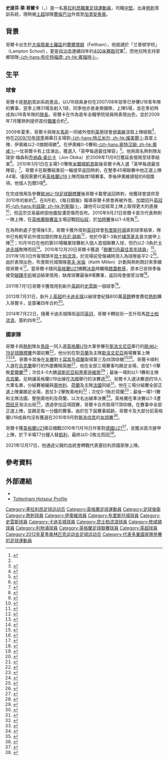 {{noteTA|G1=英超|G2=足球|G3=liverpoolfc|G4=FAcup|G5=uefa|G6=SPL
|T=zh-hans:史蒂文·卡尔科勒;zh-hk:史提芬·哥爾卡;zh-tw:史蒂文·卡爾科勒;
|1=zh-hans:史蒂文·卡尔科勒;zh-hk:史提芬·哥爾卡;zh-tw:史蒂文·卡爾科勒;
|2=zh-hans:史蒂文·罗伊·卡尔科勒;zh-hk:史提芬·萊·哥爾卡;zh-tw:史蒂文·羅伊·卡爾科勒;
|3=zh-hans:卡尔科勒;zh-hk:哥爾卡;zh-tw:卡爾科勒;
}}

{{Infobox football biography
| name                = 史提芬·哥爾卡<br />''Steven Caulker''
| image               = Steven Caulker 14-08-2016 1.jpg
| image_size          = 200
| fullname            = Steven Roy Caulker<ref name="Hugman2010-11">{{cite book |editor-first=Barry J. |editor-last=Hugman |title=The PFA Footballers' Who's Who 2010–11 |year=2010 |publisher=Mainstream Publishing |location=Edinburgh |isbn=978-1-84596-601-0 |page=80}}</ref>
| birth_date          = {{birth date and age|1991|12|29|df=y}}<ref name="Hugman2010-11"/>
| birth_place         = 英格蘭[[費爾塔姆|費爾塔姆]]
| height              = {{height|ft=6|in=3}}<ref name="Hugman2010-11"/>
| position            = [[後衛_(足球)|中堅]]
| currentclub         = [[加濟安泰普大都會體育俱樂部|加濟安泰普]] ([[費倫巴治體育會|費倫巴治]]租借)
| clubnumber          = 45
| youthyears1 = 2007–2009 | youthclubs1 = [[托特纳姆热刺足球俱乐部|熱刺]]
| years1 = 2009–2013 | clubs1 = [[托特纳姆热刺足球俱乐部|熱刺]]     | caps1 = 18 | goals1 = 2
| years2 = 2009–2010 | clubs2 = → [[约维尔足球俱乐部|约维尔]]        | caps2 = 44 | goals2 = 0
| years3 = 2010–2011 | clubs3 = → [[布里斯托尔城足球俱乐部|布里斯托尔城]]      | caps3 = 29 | goals3 = 2
| years4 = 2011–2012 | clubs4 = → [[斯旺西城足球俱乐部|斯旺西]]    | caps4 = 26 | goals4 = 0
| years5 = 2013–2014 | clubs5 = [[卡迪夫城足球會|卡迪夫城]]               | caps5 = 38 | goals5 = 5
| years6 = 2014–2017 | clubs6 = [[女王公园巡游者足球俱乐部|女王公园巡游者]] | caps6 = 50 | goals6 = 3
| years7 = 2015–2016 | clubs7 = → [[南安普顿足球俱乐部|南安普顿]]        | caps7 = 3  | goals7 = 0
| years8 = 2016      | clubs8 = → [[利物浦足球俱乐部|利物浦]]            | caps8 = 3  | goals8 = 0
| years9 = 2018     | clubs9 = [[邓迪足球俱乐部|邓迪]]                           | caps9 = 14  | goals9 = 1
| years10= 2019–2021 | clubs10= {{le|阿蘭亞|Alanyaspor}}                                   | caps10= 71 | goals10= 5
| years11= 2021–    | clubs11= [[費倫巴治體育會|費倫巴治]]         | caps11= 0  | goals11= 0
| years12= 2021–    | clubs12= → [[加濟安泰普大都會體育俱樂部|加濟安泰普]] (租借)             | caps12= 16  | goals12= 2
| nationalyears1 = 2009–2010 | nationalteam1 = [[英格蘭19歲以下足球代表隊|英格蘭U19]] | nationalcaps1 = 11 | nationalgoals1 = 0
| nationalyears2 = 2010–2013 | nationalteam2 = [[英格蘭21歲以下足球代表隊|英格蘭U21]] | nationalcaps2 = 10 | nationalgoals2 = 2
| nationalyears3 = 2012      | nationalteam3 = [[英国奥林匹克足球队|英国國奧隊]]   | nationalcaps3 = 5  | nationalgoals3 = 0
| nationalyears4 = 2012      | nationalteam4 = [[英格蘭足球代表隊|英格蘭]]              | nationalcaps4 = 1  | nationalgoals4 = 1
| nationalyears5 = 2022– | nationalteam5 = [[塞拉利昂國家足球隊|塞拉利昂]] | nationalcaps5 = 1  | nationalgoals5 = 0
| club-update         = 2021年12月26日 12:36 (UTC)
| nationalteam-update = 2022年1月11日 12:36 (UTC)
}}

'''史提芬·萊·哥爾卡'''（{{lang-en|'''Steven Roy Caulker'''}}，{{bd|1991年|12月29日|catIdx=Caulker, Steven}}）是一名[[塞拉利昂|塞拉利昂]][[職業|職業]][[足球|足球]][[運動員|運動員]]，司職[[後衛_(足球)|中堅]]，出身[[托特纳姆热刺足球俱乐部|熱刺]]青訓系統，現時被[[土耳其足球超级联赛|土超]]球隊[[費倫巴治體育會|費倫巴治]]外借至[[加濟安泰普大都會體育俱樂部|加濟安泰普]]。

== 背景 ==
哥爾卡出生於[[大倫敦|大倫敦]][[豪士羅區|豪士羅區]]的[[費爾塔姆|費爾塔姆]]（Feltham），他就讀於「兰普顿学校」（Lampton School），更是[[倫敦自治市|自治市]]連續四年的[[400米赛跑|400米赛跑]]冠軍<ref name="Spurs Profile">{{cite web | language=en | title=Steven Caulker | url=http://www.tottenhamhotspur.com/players/reserves/stevencaulker.html | publisher=[[托特纳姆热刺足球俱乐部|''tottenhamhotspur.com'']] | accessdate=2010-12-15 | archive-date=2011-01-06 | archive-url=https://web.archive.org/web/20110106142647/http://www.tottenhamhotspur.com/players/reserves/stevencaulker.html | dead-url=no }}</ref>，而他兒時支持家鄉球隊[[布伦特福德足球俱乐部|-{zh-hans:布伦特福德; zh-hk:賓福特;}-]]。

== 生平 ==
=== 球會 ===
哥爾卡是[[托特纳姆热刺足球俱乐部|熱刺]]青訓系統產品，以U16球員身份在2007/08年球季已參賽U18青年隊的賽事，翌季上陣31場及射入1球，同季他亦晉身預備隊，上陣5場，並在季初時成為U18青年隊的[[隊長_(足球)|隊長]]。哥爾卡在作為首年全職學院球員時表現出色，並於2009年7月獲熱刺提供首份[[職業|職業]]合約<ref name="Spurs Profile"></ref>。

2009年夏季，哥爾卡與隊友[[賴恩·馬臣|馬臣]]一同被外借到[[英甲|英甲]]球會[[约维尔足球俱乐部|伊奧維]]汲取上陣經驗<ref>{{cite web |language=en | title =Yeovil to sign young Spurs duo | url =http://news.bbc.co.uk/sport1/hi/football/teams/y/yeovil/8147932.stm | date = 13 July 2009 | publisher =''[[BBC_Sport|BBC Sport]]'' |accessdate=2010-12-15}}</ref>，他在[[2009年至2010年英格蘭足球甲級聯賽|2009/10年球季]]揭幕日主場對[[特兰米尔流浪者足球俱乐部|-{zh-hans:特兰米尔; zh-hk:燦美爾;}-]]首度上陣，伊奧維以2-0旗開得勝<ref>{{cite news |language=en | url=http://news.bbc.co.uk/sport1/hi/football/eng_div_2/8186304.stm | title=Yeovil 2–0 Tranmere | date=8 August 2009 
| publisher=''[[BBC_Sport|BBC Sport]]'' |accessdate=2010-12-15}}</ref>。在伊奧維0-0賽和[[奥尔德姆足球俱乐部|-{zh-hans:奥特汉姆; zh-hk:奧咸;}-]]一仗哥爾卡有上佳演出，獲選入「英甲每週最佳陣容」<ref>{{cite news | language=en | url=http://www.football-league.co.uk/staticFiles/d4/3f/0,,10794~147412,00.pdf | title=League 1 Team of the Week 05/10/2009 | date=5 October 2009 | publisher=[[英格蘭足球聯賽|''football-league.co.uk'']] | accessdate=2010-12-15 | deadurl=yes | archiveurl=https://web.archive.org/web/20120924134911/http://www.football-league.co.uk/staticFiles/d4/3f/0,,10794~147412,00.pdf | archivedate=2012-09-24 }}</ref>。他與兩名熱刺隊友瑞安·梅森和[[乔纳森·奥比卡|乔纳森·奥比卡]]（Jon Obika）於2009年11月9日獲延長借用至球季結束<ref>{{cite news | language=en | url=http://www.ytfc.net/page/NewsDetail/0,,10673~1867028,00.html | title=Three Sign Loans for Season | date=5 November 2009 | publisher=[[约维尔足球俱乐部|''ytfc.net'']] | accessdate=2010-12-15 | deadurl=yes | archiveurl=https://web.archive.org/web/20091108163349/http://www.ytfc.net/page/NewsDetail/0,,10673~1867028,00.html | archivedate=2009-11-08 }}</ref>。2010年3月1日在主場1-0擊敗[[米尔顿凯恩斯足球俱乐部|米爾頓凱恩斯]]後哥爾卡再入選「英甲每週最佳陣容」<ref>{{cite news | language=en | url=http://www.football-league.co.uk/staticFiles/9c/4a/0,,10794~150172,00.pdf | title=League 1 Team of the Week 01/03/2010 | date=1 March 2010 | publisher=[[英格蘭足球聯賽|''football-league.co.uk'']] | accessdate=2010-12-15 | deadurl=yes | archiveurl=https://web.archive.org/web/20120924134925/http://www.football-league.co.uk/staticFiles/9c/4a/0,,10794~150172,00.pdf | archivedate=2012-09-24 }}</ref>。哥爾卡在聯賽結束前一輪提早返回熱刺，在整季45場聯賽中他正選上陣44場，僅因需要代表[[英格蘭19歲以下足球代表隊|英格蘭U19]]上陣而缺席1場賽事，季後伊奧維頒發的6個獎項，他個人包攬5項<ref>{{cite news | language=en | url=http://www.ciderspace.co.uk/ASP/news/news.asp?NewsItemId=12340 | title=2009–10 First Team End Of Season Awards Full List | date=1 May 2010 | publisher=''Ciderspace'' | accessdate=2010-12-15 | archive-date=2012-03-09 | archive-url=https://web.archive.org/web/20120309053338/http://www.ciderspace.co.uk/ASP/news/news.asp?NewsItemId=12340 | dead-url=no }}</ref>。

在完成借用及參賽[[歐洲U-19足球錦標賽|歐洲U-19足球錦標賽]]後哥爾卡載譽返回熱刺，他獲球會提供至2010年的新約<ref>{{cite news | language=en | url=http://www.tottenhamhotspur.com/news/articles/new-deal-for-caulker-290710.html | title=New deal for Caulker | date=29 July 2010 | publisher=[[托特纳姆热刺足球俱乐部|''tottenhamhotspur.com'']] | accessdate=2010-12-15 | archive-date=2010-08-01 | archive-url=https://web.archive.org/web/20100801073344/http://www.tottenhamhotspur.com/news/articles/new-deal-for-caulker-290710.html | dead-url=no }}</ref>。在8月初，《每日鏡報》報導哥爾卡將會再被外借，加盟回升[[英冠|英冠]]的[[列斯聯足球會|-{zh-hans:利兹联; zh-hk:列斯聯;}-]]，讓他可以從經常上陣上取得更大的進展<ref>{{cite news | language=en | url=http://www.mirrorfootball.co.uk/news/Leeds-transfer-news-Tottenham-s-young-England-star-Steven-Caulker-joins-Leeds-on-loan-Exclusive-article544327.html | title=Leeds sign Tottenham's young England star on loan | date=3 August 2010 | publisher=''Daily Mirror'' | accessdate=2010-12-15 | archive-date=2010-08-06 | archive-url=https://web.archive.org/web/20100806200945/http://www.mirrorfootball.co.uk/news/Leeds-transfer-news-Tottenham-s-young-England-star-Steven-Caulker-joins-Leeds-on-loan-Exclusive-article544327.html | dead-url=no }}</ref>，但這宗交易最終因他腹股溝受傷而告吹。2010年9月21日哥爾卡首次代表熱刺一隊上陣，在[[英格蘭聯賽盃|英格蘭聯賽盃]]主場迎戰[[阿森纳足球俱乐部|阿仙奴]]，於[[加時賽|加時賽]]後以1-4見負<ref>{{cite news | language=en | url=http://news.bbc.co.uk/sport1/hi/football/league_cup/9009940.stm | title=Tottenham 1–4 Arsenal | date=21 September 2010 | publisher=''[[BBC_Sport|BBC Sport]]'' | accessdate=2010-12-15 | archive-date=2022-03-17 | archive-url=https://web.archive.org/web/20220317230738/http://news.bbc.co.uk/sport1/hi/football/league_cup/9009940.stm | dead-url=no }}</ref>。

在為熱刺處子登場後5天，哥爾卡獲外借到[[英冠|英冠]]球會[[布里斯托尔城足球俱乐部|布里斯托城]]直到球季結束，隊中已有較早前外借加盟的隊友[[丹尼·路斯|丹尼·路斯]]<ref>{{cite news |language=en | url=http://news.bbc.co.uk/sport1/hi/football/teams/b/bristol_city/9034661.stm | title=Bristol City sign Tottenham defender Steven Caulker | date=26 September 2010 | publisher=''[[BBC_Sport|BBC Sport]]'' |accessdate=2010-12-15}}</ref>，他於作客1-3負於[[朴茨茅斯足球俱乐部|樸茨茅夫]]首次披甲上陣<ref>{{cite news |language=en | url=http://news.bbc.co.uk/sport1/hi/football/eng_div_1/9031763.stm | title=Portsmouth 3–1 Bristol City | date=28 September 2010 | publisher=''[[BBC_Sport|BBC Sport]]'' |accessdate=2010-12-15}}</ref>；10月16日在他的第50場職業球賽射入個人首個聯賽入球，但仍以2-3負於[[卡迪夫城足球俱乐部|卡迪夫城]]敗陣而回<ref>{{cite news |language=en | url=http://news.bbc.co.uk/sport1/hi/football/eng_div_1/9084631.stm | title=Cardiff City 3–2 Bristol City | date=16 October 2010 | publisher=''[[BBC_Sport|BBC Sport]]'' |accessdate=2010-12-15}}</ref>。2010年12月20日哥爾卡獲選「[[2010年至2011年英格蘭足球冠軍聯賽#聯賽每月最佳青年球員|聯賽11月最佳青年球員]]」<ref>{{cite news |language=en |url=http://www.football-league.co.uk/latestnews/20101220/caulker-named-young-player-of-the-month_2245681_2247961 |title=CAULKER NAMED YOUNG PLAYER OF THE MONTH |publisher=[[英格蘭足球聯賽|''football-league.co.uk'']] |date=2010-12-20 |accessdate=2010-12-20 }}{{dead link|date=2017年12月 |bot=InternetArchiveBot |fix-attempted=yes }}</ref>。2011年1月3日作客領頭羊[[女王公园巡游者足球俱乐部|昆士柏流浪]]，於完場前受傷補時頂入為球隊扳平2-2<ref>{{cite news |language=en |url=http://news.bbc.co.uk/sport2/hi/football/eng_div_1/9331355.stm |title=QPR 2-2 Bristol City |publisher=''[[BBC_Sport|BBC Sport]]'' |date=2011-01-03 |accessdate=2011-03-29 |archive-date=2011-02-01 |archive-url=https://web.archive.org/web/20110201103027/http://news.bbc.co.uk/sport2/hi/football/eng_div_1/9331355.stm |dead-url=no }}</ref>。由於表現出色，布里斯托城領隊[[基夫·米倫|基夫·米倫]]（Keith Millen）計劃與熱刺商討來季續借哥爾卡<ref>{{cite news |language=en |url=http://news.bbc.co.uk/sport2/hi/football/teams/b/bristol_city/9432441.stm |title=Bristol City will ask Spurs over keeping Steven Caulker |publisher=''[[BBC_Sport|BBC Sport]]'' |date=2011-03-22 |accessdate=2011-03-29 |archive-date=2011-03-25 |archive-url=https://web.archive.org/web/20110325143729/http://news.bbc.co.uk/sport2/hi/football/teams/b/bristol_city/9432441.stm |dead-url=no }}</ref>。當哥爾卡隨同[[英格蘭21歲以下足球代表隊|英格蘭U21]]備戰[[冰島21歲以下國家足球隊|冰島]]時觸傷[[膝蓋|膝蓋]][[軟骨|軟骨]]，原本已安排季後接受[[腳踝|腳踝]][[手術|手術]]被迫結束借用，缺席球賽最後8場賽事，返回母會接受治理<ref>{{cite news |language=en |url=http://news.bbc.co.uk/sport2/hi/football/teams/b/bristol_city/9438750.stm |title=Injury cuts short Steven Caulker's stay at Bristol City |publisher=''[[BBC_Sport|BBC Sport]]'' |date=2011-03-28 |accessdate=2011-03-29 |archive-date=2012-07-09 |archive-url=https://web.archive.org/web/20120709042132/http://news.bbc.co.uk/sport2/hi/football/teams/b/bristol_city/9438750.stm |dead-url=no }}</ref>。

2011年7月1日哥爾卡獲借用到新升[[英超|英超]]的[[斯旺西城足球俱乐部|史雲斯]]一個球季<ref>{{cite news |language=en |url=http://news.bbc.co.uk/sport2/hi/football/13980076.stm |title=Swansea secure loan deal for Spurs' Steven Caulker |publisher=''[[BBC_Sport|BBC Sport]]'' |date=2011-07-01 |accessdate=2011-07-02 |archive-date=2011-07-02 |archive-url=https://web.archive.org/web/20110702134218/http://news.bbc.co.uk/sport2/hi/football/13980076.stm |dead-url=no }}</ref>。

2013年7月31日，新升上[[英超|英超]]的[[卡迪夫城足球俱乐部|卡迪夫城]]以破球會紀錄800萬[[英鎊|英鎊]]轉會費從[[托特纳姆热刺足球俱乐部|熱刺]]購入哥爾卡，並簽署四年合約<ref>{{cite news |language=en |url=http://www.mirror.co.uk/sport/football/transfer-news/tottenham-transfers-steven-caulker-joins-2110043 |title=Tottenham's Steven Caulker completes £8million transfer to Prem new boys Cardiff |publisher=''Mirror.co.uk'' |date=2013-07-21 |accessdate=2013-11-04 |archive-date=2013-10-05 |archive-url=https://web.archive.org/web/20131005193542/http://www.mirror.co.uk/sport/football/transfer-news/tottenham-transfers-steven-caulker-joins-2110043 |dead-url=no }}</ref>。

2014年7月22日，隨著卡迪夫城降班返回[[英冠|英冠]]，哥爾卡轉投另一支升班馬[[女王公园巡游者足球俱乐部|昆士柏流浪]]，簽約四年<ref>{{cite news |language=en |url=http://www.bbc.com/sport/0/football/28429514 |title=Steven Caulker joins QPR from Cardiff on a four-year deal |publisher=''[[BBC_Sport|BBC Sport]]'' |date=2014-07-22 |accessdate=2014-08-25 |archive-date=2014-08-16 |archive-url=https://web.archive.org/web/20140816153457/http://www.bbc.com/sport/0/football/28429514 |dead-url=no }}</ref>。

=== 國家隊 ===
哥爾卡與[[托特纳姆热刺足球俱乐部|熱刺]]隊友[[賴恩·馬臣|馬臣]]一同入選[[英格蘭19歲以下足球代表隊|英格蘭U19]]大軍參賽在[[斯洛文尼亞|斯洛文尼亞]]舉行的[[歐洲U-19足球錦標賽|歐洲U-19足球錦標賽]]外圍初賽<ref>{{cite news | language=en | url=http://www.thefa.com/England/mens-u19s/News/2009/qualifying_squad_170909 | title=Qualifying squad named | date=17 September 2009 | publisher=[[英格蘭足球總會|''thefa.com'']] | accessdate=2010-12-15 | archive-date=2012-05-06 | archive-url=https://web.archive.org/web/20120506120346/http://www.thefa.com/England/mens-u19s/News/2009/qualifying_squad_170909 | dead-url=no }}</ref>，他分別在對[[芬蘭19歲以下國家足球隊|芬蘭]]及主隊[[斯洛文尼亞19歲以下國家足球隊|斯洛文尼亞]]兩場賽事上陣<ref>{{cite news | language=en | url=http://www.thefa.com/England/mens-u19s/News/2009/Finland091009 | title=England 3–1 Finland | date=9 October 2009 | publisher=[[英格蘭足球總會|''thefa.com'']] | accessdate=2010-12-15 | archive-date=2012-05-06 | archive-url=https://web.archive.org/web/20120506120012/http://www.thefa.com/England/mens-u19s/News/2009/Finland091009 | dead-url=no }}</ref><ref>{{cite news | language=en | url=http://www.thefa.com/England/mens-u19s/News/2009/slovenia_111009 | title=Slovenia 1–3 England | date=11 October 2009 | publisher=[[英格蘭足球總會|''thefa.com'']] | accessdate=2010-12-15 | archive-date=2012-05-06 | archive-url=https://web.archive.org/web/20120506120350/http://www.thefa.com/England/mens-u19s/News/2009/slovenia_111009 | dead-url=no }}</ref>。哥爾卡其後在[[友誼賽|友賽]]對[[土耳其19歲以下國家足球隊|土耳其]]及[[荷蘭19歲以下國家足球隊|荷蘭]]取得第三及四頂喼帽<ref>{{cite news | language=en | url=http://www.thefa.com/England/mens-u19s/News/Match%20Centre/2009/England%20v%20Turkey/EnglandvTurkeyteamsheet?p=ts&mid=96718 | title=England 3–1 Turkey | date=17 November 2009 | publisher=[[英格蘭足球總會|''thefa.com'']] | accessdate=2010-12-15 | archive-date=2012-05-02 | archive-url=https://web.archive.org/web/20120502200429/http://www.thefa.com/England/mens-u19s/News/Match%20Centre/2009/England%20v%20Turkey/EnglandvTurkeyteamsheet?p=ts&mid=96718 | dead-url=no }}</ref><ref>{{cite news |language=en | url=http://www.thefa.com/England/mens-u19s/News/Match%20Centre/Netherlands%20v%20England/NetherlandsvEnglandteamsheet?p=ts&mid=101158 | title=Netherlands 1–1 England | date=2 March 2010 | publisher=[[英格蘭足球總會|''thefa.com'']] |accessdate=2010-12-15}}</ref>。哥爾卡順利入選在[[烏克蘭|烏克蘭]]舉行的外圍賽精英圈<ref>{{cite news | language=en | title=Squad named for Elite Round | url=http://www.thefa.com/England/mens-u19s/News/2010/elite-squad-290410 | date=29 April 2010 | publisher=[[英格蘭足球總會|''thefa.com'']] | accessdate=2010-12-15 | archive-date=2010-06-02 | archive-url=https://web.archive.org/web/20100602121506/http://thefa.com/England/mens-u19s/News/2010/elite-squad-290410 | dead-url=no }}</ref>，他在全部三場賽事均踢足全場，首仗1-0擊敗[[愛爾蘭19歲以下國家足球隊|愛爾蘭]]<ref>{{cite news | language=en | url=http://www.thefa.com/England/mens-u19s/News/Match%20Centre/2010/Englandveire/Teamsheets?p=ts&mid=101875 | title=England 1–0 Ireland | date=26 May 2010 | publisher=[[英格蘭足球總會|''thefa.com'']] | accessdate=2010-12-15 | archive-date=2012-05-02 | archive-url=https://web.archive.org/web/20120502201306/http://www.thefa.com/England/mens-u19s/News/Match%20Centre/2010/Englandveire/Teamsheets?p=ts&mid=101875 | dead-url=no }}</ref>；次仗4-0大勝[[波斯尼亞和黑塞哥維那19歲以下國家足球隊|波斯尼亞和黑塞哥維那]]<ref>{{cite news | language=en | url=http://www.thefa.com/England/mens-u19s/News/Match%20Centre/2010/england-bosnia/Teamsheets?p=ts&mid=101877 | title=England 4–0 Bosnia and Herzegovina | date=28 May 2010 | publisher=[[英格蘭足球總會|''thefa.com'']] | accessdate=2010-12-15 | archive-date=2010-06-10 | archive-url=https://web.archive.org/web/20100610004315/http://www.thefa.com/England/mens-u19s/News/Match%20Centre/2010/england-bosnia/Teamsheets?p=ts&mid=101877 | dead-url=no }}</ref>；最後一場則以1-1賽和主隊[[烏克蘭19歲以下國家足球隊|烏克蘭]]，足夠讓英格蘭U19出線在[[法國|法國]]舉行的決賽週<ref>{{cite news | language=en | url=http://www.thefa.com/England/mens-u19s/News/Match%20Centre/2010/ukrainevengland/Teamsheets?p=ts&mid=101880 | title=Ukraine 1–1 England | date=31 May 2010 | publisher=[[英格蘭足球總會|''thefa.com'']] | accessdate=2010-12-15 | archive-date=2010-07-06 | archive-url=https://web.archive.org/web/20100706112018/http://www.thefa.com/England/mens-u19s/News/Match%20Centre/2010/ukrainevengland/Teamsheets?p=ts&mid=101880 | dead-url=no }}</ref>。哥爾卡入選決賽週的18人大軍名單，分組賽被編與[[奧地利19歲以下國家足球隊|奧地利]]、[[荷蘭19歲以下國家足球隊|荷蘭]]及主隊[[法國19歲以下國家足球隊|法國]]同組<ref>{{cite news | language=en | url=http://www.thefa.com/England/mens-u19s/News/2010/squad-announcement-050710 | title=Lions squad announced for Finals | date=5 July 2010 | publisher=[[英格蘭足球總會|''thefa.com'']] | accessdate=2010-12-15 | archive-date=2010-12-07 | archive-url=https://web.archive.org/web/20101207021032/https://www.thefa.com/England/mens-u19s/News/2010/squad-announcement-050710 | dead-url=no }}</ref>。他在三場分組賽全部正選上陣兼踢足全場，首仗3-2擊敗奧地利<ref>{{cite news | language=en | url=http://www.thefa.com/England/mens-u19s/News/Match%20Centre/2010/austria-england/180710 | title=Austria 2–3 England | date=18 July 2010 | publisher=[[英格蘭足球總會|''thefa.com'']] | accessdate=2010-12-15 | archive-date=2010-07-26 | archive-url=https://web.archive.org/web/20100726081019/http://www.thefa.com/England/mens-u19s/News/Match%20Centre/2010/austria-england/180710 | dead-url=no }}</ref>；次仗0-1負於荷蘭<ref>{{cite news | language=en | url=http://www.thefa.com/England/mens-u19s/News/Match%20Centre/2010/netherlands-england-euros/Teamsheets?p=ts&mid=102715 | title=Netherlands 1–0 England | date=21 July 2010 | publisher=[[英格蘭足球總會|''thefa.com'']] | accessdate=2010-12-15 | archive-date=2010-07-26 | archive-url=https://web.archive.org/web/20100726072207/http://www.thefa.com/England/mens-u19s/News/Match%20Centre/2010/netherlands-england-euros/Teamsheets?p=ts&mid=102715 | dead-url=no }}</ref>；最後一場1-1賽和主隊法國，壓倒奧地利及荷蘭，以次名出線準決賽<ref>{{cite news | language=en | url=http://www.thefa.com/England/mens-u19s/News/Match%20Centre/2010/england-france | title=England 1–1 France | date=24 July 2010 | publisher=[[英格蘭足球總會|''thefa.com'']] | accessdate=2010-12-15 | archive-date=2011-01-10 | archive-url=https://web.archive.org/web/20110110000926/https://www.thefa.com/England/mens-u19s/News/Match%20Centre/2010/england-france | dead-url=no }}</ref>。英格蘭在準決賽以1-3遭[[西班牙19歲以下國家足球隊|西班牙]]淘汰出局<ref>{{cite news | language=en | url=http://www.thefa.com/England/mens-u19s/News/Match%20Centre/2010/Spain-v-England | title=Spain 3–1 England | date=27 July 2010 | publisher=[[英格蘭足球總會|''thefa.com'']] | accessdate=2010-12-15 | archive-date=2011-01-10 | archive-url=https://web.archive.org/web/20110110002608/https://www.thefa.com/England/mens-u19s/News/Match%20Centre/2010/Spain-v-England | dead-url=no }}</ref>，透過參加這項競賽，哥爾卡合共取得11頂喼帽，在賽事中全部正選上陣，並踢足每一分鐘的賽事。由於在下屆賽事超齡，哥爾卡及大部分前英格蘭U19成員均沒有獲選在2010年9月對[[斯洛伐克19歲以下國家足球隊|斯洛伐克]]的[[友誼賽|友誼賽]]<ref>{{cite news | language=en | url=http://www.thefa.com/England/mens-u19s/News/2010/Slovakia0910 | title=Slovakian test for new crop of U19s | date=28 July 2010 | publisher=[[英格蘭足球總會|''thefa.com'']] | accessdate=2010-12-15 | archive-date=2010-10-04 | archive-url=https://web.archive.org/web/20101004023333/http://www.thefa.com/England/mens-u19s/News/2010/Slovakia0910 | dead-url=no }}</ref>。

哥爾卡獲[[英格蘭21歲以下足球代表隊|英格蘭U21]]徵召備戰2010年11月16日作客對[[德國21歲以下國家足球隊|德國U21]]<ref>{{cite news | language=en | url=http://www.thefa.com/England/mens-under-21s/News/match-centre/2010/GermanyvEngland/Match-Previews/SquadUpdate_151110 | title=Fresh faces for Under-21s | date=15 November 2010 | publisher=[[英格蘭足球總會|''thefa.com'']] | accessdate=2010-12-15 | archive-date=2010-12-24 | archive-url=https://web.archive.org/web/20101224193018/http://thefa.com/England/mens-under-21s/News/match-centre/2010/GermanyvEngland/Match-Previews/SquadUpdate_151110 | dead-url=no }}</ref>，並獲派首次披甲上陣，於下半場77分鐘入替[[馬丁·凱利|凱利]]，最終以0-2敗北而回<ref>{{cite news | language=en | url=http://www.thefa.com/England/mens-under-21s/News/match-centre/2010/GermanyvEngland/Minute-By-Minute | title=Germany 2–0 England | date=16 November 2010 | publisher=[[英格蘭足球總會|''thefa.com'']] | accessdate=2010-12-15 | archive-date=2010-12-20 | archive-url=https://web.archive.org/web/20101220181511/http://www.thefa.com/England/mens-under-21s/News/match-centre/2010/GermanyvEngland/Minute-By-Minute | dead-url=no }}</ref>。



2021年12月17日，他通過父親的血統會轉戰代表塞拉利昂國家隊上陣。

== 參考資料 ==
{{reflist|2}}

== 外部連結 ==
* {{soccerbase|51877}}
* [http://www.tottenhamhotspur.com/academy/second_year/stevencaulker.html Tottenham Hotspur Profile]{{Wayback|url=http://www.tottenhamhotspur.com/academy/second_year/stevencaulker.html |date=20100304004652 }}

{{2012年奧運會男子足球英國參賽名單}}

{{DEFAULTSORT:Caulker, Steven}}
[[Category:塞拉利昂足球运动员|Category:塞拉利昂足球运动员]]
[[Category:英格蘭足球運動員|Category:英格蘭足球運動員]]
[[Category:足球後衛|Category:足球後衛]]
[[Category:熱刺球員|Category:熱刺球員]]
[[Category:伊奧維球員|Category:伊奧維球員]]
[[Category:布里斯托城球員|Category:布里斯托城球員]]
[[Category:史雲斯球員|Category:史雲斯球員]]
[[Category:卡迪夫城球員|Category:卡迪夫城球員]]
[[Category:昆士柏流浪球員|Category:昆士柏流浪球員]]
[[Category:修咸頓球員|Category:修咸頓球員]]
[[Category:利物浦球員|Category:利物浦球員]]
[[Category:英格蘭足球聯賽球員|Category:英格蘭足球聯賽球員]]
[[Category:英超球員|Category:英超球員]]
[[Category:2012年夏季奥林匹克运动会足球运动员|Category:2012年夏季奥林匹克运动会足球运动员]]
[[Category:代表多重國家隊參賽的足球運動員|Category:代表多重國家隊參賽的足球運動員]]